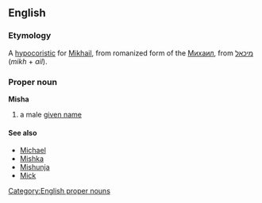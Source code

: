 ==English==
===Etymology===
A [[hypocoristic]] for [[Mikhail]], from romanized form of the {{Russ.}} [[Михаил]], from {{Hebr.}} [[מיכאל]] (''mikh'' + ''ail'').

===Proper noun===
[[Category:English proper nouns]]
'''Misha'''
# a male [[given name]]
====See also====
* [[Michael]]
* [[Mishka]]
* [[Mishunja]]
* [[Mick]]